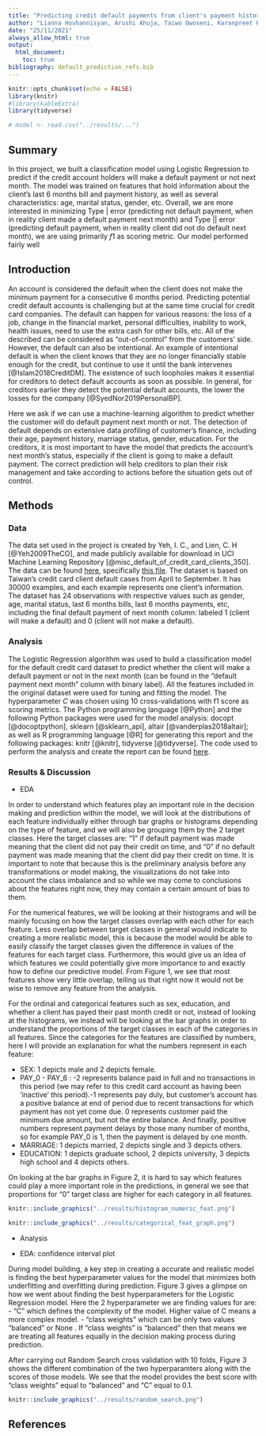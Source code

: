 ```yaml
---
title: "Predicting credit default payments from client's payment history"
author: "Lianna Hovhannisyan, Arushi Ahuja, Taiwo Owoseni, Karanpreet Kaur"
date: "25/11/2021"
always_allow_html: true
output:
  html_document:
    toc: true
bibliography: default_prediction_refs.bib
---
```


```r
knitr::opts_chunk$set(echo = FALSE)
library(knitr)
#library(kableExtra)
library(tidyverse)
```

```r
# model <- read.csv("../results/...")
```

## Summary

In this project, we built a classification model using Logistic Regression to predict if the credit account holders will make a default payment or not next month. The model was trained on features that hold information about the client's last 6 months bill and payment history, as well as several characteristics: age, marital status, gender, etc. Overall, we are more interested in minimizing Type | error (predicting not default payment, when in reality client made a default payment next month) and Type || error (predicting default payment, when in reality client did not do default next month), we are using primarily $f1$ as scoring metric. Our model performed fairly well

## Introduction

An account is considered the default when the client does not make the minimum payment for a consecutive 6 months period. Predicting potential credit default accounts is challenging but at the same time crucial for credit card companies. The default can happen for various reasons: the loss of a job, change in the financial market, personal difficulties, inability to work, health issues, need to use the extra cash for other bills, etc. All of the described can be considered as "out-of-control" from the customers' side. However, the default can also be intentional. An example of intentional default is when the client knows that they are no longer financially stable enough for the credit, but continue to use it until the bank intervenes [@Islam2018CreditDM]. The existence of such loopholes makes it essential for creditors to detect default accounts as soon as possible. In general, for creditors earlier they detect the potential default accounts, the lower the losses for the company [@SyedNor2019PersonalBP].

Here we ask if we can use a machine-learning algorithm to predict whether the customer will do default payment next month or not. The detection of default depends on extensive data profiling of customer's finance, including their age, payment history, marriage status, gender, education. For the creditors, it is most important to have the model that predicts the account's next month's status, especially if the client is going to make a default payment. The correct prediction will help creditors to plan their risk management and take according to actions before the situation gets out of control.

## Methods

### Data

The data set used in the project is created by Yeh, I. C., and Lien, C. H [@Yeh2009TheCO], and made publicly available for download in UCI Machine Learning Repository [@misc_default_of_credit_card_clients_350]. The data can be found [here](<https://archive-beta.ics.uci.edu/ml/datasets/default+of+credit+card+clients>), specifically [this file](<https://archive.ics.uci.edu/ml/machine-learning-databases/00350/default%20of%20credit%20card%20clients.xls>). The dataset is based on Taiwan's credit card client default cases from April to September. It has 30000 examples, and each example represents one client's information. The dataset has 24 observations with respective values such as gender, age, marital status, last 6 months bills, last 6 months payments, etc, including the final default payment of next month column: labeled 1 (client will make a default) and 0 (client will not make a default).   

### Analysis

The Logistic Regression algorithm was used to build a classification model for the default credit card dataset to predict whether the client will make a default payment or not in the next month (can be found in the "default payment next month" column with binary label). All the features included in the original dataset were used for tuning and fitting the model. The hyperparameter $C$ was chosen using 10 cross-validations with f1 score as scoring metrics. The Python programming language [@Python] and the following Python packages were used for the model analysis: docopt [@docoptpython], sklearn [@sklearn_api], altair [@vanderplas2018altair]; as well as R programming language [@R] for generating this report and the following packages: knitr [@knitr], tidyverse [@tidyverse]. The code used to perform the analysis and create the report can be found [here](https://github.com/UBC-MDS/credit_default_prediction).

### Results & Discussion

-   EDA

In order to understand which features play an important role in the decision making and prediction within the model, we will look at the distributions of each feature individually either through bar graphs or histograms depending on the type of feature, and we will also be grouping them by the 2 target classes. Here the target classes are: "1" if default payment was made meaning that the client did not pay their credit on time, and "0" if no default payment was made meaning that the client did pay their credit on time. It is important to note that because this is the preliminary analysis before any transformations or model making, the visualizations do not take into account the class imbalance and so while we may come to conclusions about the features right now, they may contain a certain amount of bias to them. 

For the numerical features, we will be looking at their histograms and will be mainly focusing on how the target classes overlap with each other for each feature.
Less overlap between target classes in general would indicate to creating a more realistic model, this is because the model would be able to easily classify the target classes given the difference in values of the features for each target class. Furthermore, this would give us an idea of which features we could potentially give more importance to and exactly how to define our predictive model. From Figure 1, we see that most features show very little overlap, telling us that right now it would not be wise to remove any feature from the analysis. 

For the ordinal and categorical features such as sex, education, and whether a client has payed their past month credit or not, instead of looking at the histograms, we instead will be looking at the bar graphs in order to understand the proportions of the target classes in each of the categories in all features. Since the categories for the features are classified by numbers, here I will provide an explanation for what the numbers represent in each feature: 

- SEX: 1 depicts male and 2 depicts female.
- PAY_0 - PAY_6 : -2 represents balance paid in full and no transactions in this period (we may refer to this credit card account as having been 'inactive' this period).-1 represents pay duly, but customer's account has a positive balance at end of period due to recent transactions for which payment has not yet come due.
0 represents customer paid the minimum due amount, but not the entire balance. And finally, positive numbers represent payment delays by those many number of months, so for example PAY_0 is 1, then the payment is delayed by one month. 
- MARRIAGE: 1 depicts married, 2 depicts single and 3 depicts others.
- EDUCATION: 1 depicts graduate school, 2 depicts university, 3 depicts high school and 4 depicts others.

On looking at the bar graphs in Figure 2, it is hard to say which features could play a more important role in the predictions, in general we see that proportions for "0" target class are higher for each category in all features. 

```r
knitr::include_graphics("../results/histogram_numeric_feat.png")
```

```r
knitr::include_graphics("../results/categorical_feat_graph.png")
```
- Analysis

- EDA: confidence interval plot

During model building, a key step in creating a accurate and realistic model is finding the best hyperparameter values for the model that minimizes both underfitting and overfitting during prediction. Figure 3 gives a glimpse on how we went about finding the best hyperparameters for the Logistic Regression model. Here the 2 hyperparameter we are finding values for are:
- "C" which defines the complexity of the model. Higher value of C means a more complex model.
- "class weights" which can be only two values "balanced" or None . If "class weights" is "balanced" then that means we are treating all features equally in the decision making process during prediction. 

After carrying out Random Search cross validation with 10 folds, Figure 3 shows the different combination of the two hyperparamters along with the scores of those models. We see that the model provides the best score with "class weights" equal to "balanced" and "C" equal to 0.1. 

```r
knitr::include_graphics("../results/random_search.png")
```

## References
